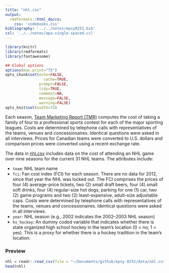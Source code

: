 ```yaml
---
title: "nhl.csv"
output: 
  rmdformats::html_docco:
    css: 'codebooks.css'
bibliography: '../../notes/epsy8251.bib'
csl: '../../notes/apa-single-spaced.csl'
---
```



```r
library(knitr)
library(rmdformats)
library(fontawesome)

## Global options
options(max.print="75")
opts_chunk$set(echo=FALSE,
	             cache=TRUE,
               prompt=FALSE,
               tidy=TRUE,
               comment=NA,
               message=FALSE,
               warning=FALSE)
opts_knit$set(width=75)
```


Each season, [Team Marketing Report (TMR)](http://www.teammarketing.com/) computes the cost of taking a family of four to a professional sports contest for each of the major sporting leagues. Costs are determined by telephone calls with representatives of the teams, venues and concessionaires. Identical questions were asked in all interviews. Prices for Canadian teams were converted to U.S. dollars and comparison prices were converted using a recent exchange rate.

The data in [nhl.csv](https://github.com/zief0002/epsy-8252/raw/master/data/nhl.csv) includes data on the cost of attending an NHL game over nine seasons for the current 31 NHL teams. The attributes include:

- `team`: NHL team name
- `fci`: Fan cost index (FCI) for each season. There are no data for 2012, since that year the NHL was locked out. The FCI comprises the prices of four (4) average-price tickets, two (2) small draft beers, four (4) small soft drinks, four (4) regular-size hot dogs, parking for one (1) car, two (2) game programs and two (2) least-expensive, adult-size adjustable caps. Costs were determined by telephone calls with representatives of the teams, venues and  concessionaires. Identical questions were asked in all interviews.
- `year`: NHL season (e.g., 2002 indicates the 2002--2003 NHL season)
- `hs_hockey`: An dummy coded variable that indicates whether there is state organized high school hockey in the team's location (0 = no; 1 = yes). This is a proxy for whether there is a hockey tradition in the team's location.






### Preview

```r
nhl = readr::read_csv(file = "~/Documents/github/epsy-8252/data/nhl.csv")
head(nhl)
```


<!-- ### References -->




